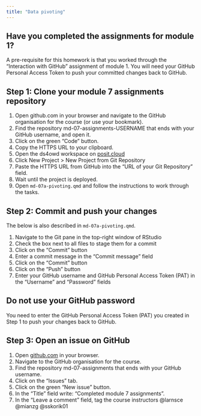 ```yaml
---
title: "Data pivoting"
---
```


::: {.callout-important}
## Have you completed the assignments for module 1?
A pre-requisite for this homework is that you worked through the "Interaction with GitHub" assignment of module 1. You will need your GitHub Personal Access Token to push your committed changes back to GitHub. 
:::

## Step 1: Clone your module 7 assignments repository

1. Open github.com in your browser and navigate to the GitHub organisation for the course (or use your bookmark).
2. Find the repository md-07-assignments-USERNAME that ends with your GitHub username, and open it.
3. Click on the green "Code" button.
4. Copy the HTTPS URL to your clipboard.
5. Open the ds4owd workspace on [posit.cloud](https://posit.cloud/spaces/426916/content/all?sort=name_asc)
6. Click New Project > New Project from Git Repository
7. Paste the HTTPS URL from GitHub into the "URL of your Git Repository" field.
8. Wait until the project is deployed.
9. Open `md-07a-pivoting.qmd` and follow the instructions to work through the tasks.

## Step 2: Commit and push your changes 

The below is also described in `md-07a-pivoting.qmd`.

1. Navigate to the Git pane in the top-right window of RStudio
2. Check the box next to all files to stage them for a commit
3. Click on the "Commit" button
4. Enter a commit message in the "Commit message" field
5. Click on the "Commit" button
6. Click on the "Push" button
7. Enter your GitHub username and GitHub Personal Access Token (PAT) in the "Username" and "Password" fields

::: callout-important
## Do not use your GitHub password

You need to enter the GitHub Personal Access Token (PAT) you created in Step 1 to push your changes back to GitHub.
:::

## Step 3: Open an issue on GitHub

1. Open [github.com](https://github.com/) in your browser.
2. Navigate to the GitHub organisation for the course.
3. Find the repository md-07-assignments that ends with your GitHub username.
4. Click on the "Issues" tab.
5. Click on the green "New issue" button.
6. In the "Title" field write: "Completed module 7 assignments".
7. In the "Leave a comment" field, tag the course instructors @larnsce @mianzg @sskorik01

